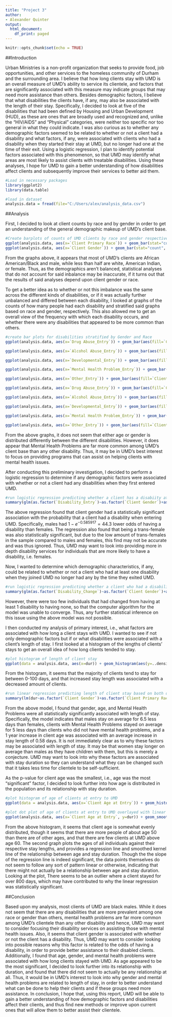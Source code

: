 ```yaml
---
title: "Project 3"
author:
- Alexander Quinter
output:
  html_document:
    df_print: paged
---
```


```r
knitr::opts_chunk$set(echo = TRUE)
```

##Introduction

  Urban Ministries is a non-profit organization that seeks to provide food, job opportunities, and other services to the homeless community of Durham and the surrounding area. I believe that how long clients stay with UMD is an overall measure of UMD's ability to service its clientele, and factors that are significantly associated with this measure may indicate groups that may need more assistance than others. Besides demographic factors, I believe that what disabilities the clients have, if any, may also be associated with the length of their stay. Specifically, I decided to look at five of the disabilities that had been defined by Housing and Urban Development (HUD), as these are ones that are broadly used and recognized and, unlike the "HIV/AIDS" and "Physical" categories, were neither too specific nor too general in what they could indicate. I was also curious as to whether any demographic factors seemed to be related to whether or not a client had a disability and what factors, if any, were associated with clients who had a disability when they started their stay at UMD, but no longer had one at the time of their exit. Using a logistic regression, I plan to identify potential factors associated with this phenomenon, so that UMD may identify what areas are most likely to assist clients with treatable disabilities. Using these analyses, I hope for UMD to gain a better understanding of how disabilities affect clients and subsequently improve their services to better aid them.


```r
#Load in necessary packages
library(ggplot2)
library(data.table)
```

```r
#load in dataset
analysis.data = fread(file="C:/Users/alex/analysis_data.csv")
```

##Analysis

First, I decided to look at client counts by race and by gender in order to get an understanding of the general demographic makeup of UMD's client base.

```r
#Create barplots of counts of UMD clients by race and gender respectively
ggplot(analysis.data, aes(x=`Client Primary Race`)) + geom_bar(stat="count", fill = "forestgreen") + theme_minimal() + labs(x = "Race", y = "Count") + ggtitle("Client Count by Race") + theme(axis.text.x =  element_text(angle = 90), plot.title = element_text(hjust=0.5))
ggplot(analysis.data, aes(x=`Client Gender`)) + geom_bar(stat="count", fill = "yellow3") + theme_minimal() + labs(x = "Gender", y = "Count") + ggtitle("Client Count by Gender") + theme(axis.text.x =  element_text(angle = 90), plot.title = element_text(hjust=0.5))
```

From the graphs above, it appears that most of UMD's clients are African American/Black and male, while less than half are white, American Indian, or female. Thus, as the demographics aren't balanced, statistical analyses that do not account for said inbalance may be inaccurate, if it turns out that the results of said analyses depend upon client gender or race.

To get a better idea as to whether or not this imbalance was the same across the different kinds of disabilities, or if it was actually further unbalanced and differed between each disability, I looked at graphs of the counts of how many people had each disability and stratified said graphs based on race and gender, respectively. This also allowed me to get an overall view of the frequency with which each disability occurs, and whether there were any disabilities that appeared to be more common than others.

```r
#create bar plots for disabilities stratified by Gender and Race
ggplot(analysis.data, aes(x=`Drug Abuse_Entry`)) + geom_bar(aes(fill=`Client Primary Race`),stat = "count") + labs(x="Classification", y="Number of Clients", fill = "Race") + ggtitle("Disability at Entry: Drug Abuse") + theme_minimal()

ggplot(analysis.data, aes(x=`Alcohol Abuse_Entry`)) + geom_bar(aes(fill=`Client Primary Race`),stat = "count") + labs(x="Classification", y="Number of Clients", fill = "Race") + ggtitle("Disability at Entry: Alcohol Abuse") + theme_minimal()

ggplot(analysis.data, aes(x=`Developmental_Entry`)) + geom_bar(aes(fill=`Client Primary Race`),stat = "count") + labs(x="Classification", y="Number of Clients", fill = "Race") + ggtitle("Disability at Entry: Developmental") + theme_minimal()

ggplot(analysis.data, aes(x=`Mental Health Problem_Entry`)) + geom_bar(aes(fill=`Client Primary Race`),stat = "count") + labs(x="Classification", y="Number of Clients", fill = "Race") + ggtitle("Disability at Entry: Mental Health Problem") + theme_minimal()

ggplot(analysis.data, aes(x=`Other_Entry`)) + geom_bar(aes(fill=`Client Primary Race`),stat = "count") + labs(x="Classification", y="Number of Clients", fill = "Race") + ggtitle("Disability at Entry: Other") + theme_minimal()

ggplot(analysis.data, aes(x=`Drug Abuse_Entry`)) + geom_bar(aes(fill=`Client Gender`),stat = "count") + labs(x="Classification", y="Number of Clients", fill = "Gender") + ggtitle("Disability at Entry: Drug Abuse") + theme_minimal()

ggplot(analysis.data, aes(x=`Alcohol Abuse_Entry`)) + geom_bar(aes(fill=`Client Gender`),stat = "count") + labs(x="Classification", y="Number of Clients", fill="Gender") + ggtitle("Disability at Entry: Alcohol Abuse") + theme_minimal()

ggplot(analysis.data, aes(x=`Developmental_Entry`)) + geom_bar(aes(fill=`Client Gender`),stat = "count") + labs(x="Classification", y="Number of Clients", fill = "Gender") + ggtitle("Disability at Entry: Developmental") + theme_minimal()

ggplot(analysis.data, aes(x=`Mental Health Problem_Entry`)) + geom_bar(aes(fill=`Client Gender`),stat = "count") + labs(x="Classification", y="Number of Clients", fill = "Gender") + ggtitle("Disability at Entry: Mental Health Problem") + theme_minimal()

ggplot(analysis.data, aes(x=`Other_Entry`)) + geom_bar(aes(fill=`Client Gender`),stat = "count") + labs(x="Classification", y="Number of Clients", fill = "Gender") + ggtitle("Disability at Entry: Other") + theme_minimal()
```

From the above graphs, it does not seem that either age or gender is distributed differently between the different disabilities. However, it does appear that Mental Health Problems are far more common among UMD's client base than any other disability. Thus, it may be in UMD's best interest to focus on providing programs that can assist on helping clients with mental health issues.

After conducting this preliminary investigation, I decided to perform a logistic regression to determine if any demographic factors were associated with whether or not a client had any disabilities when they first entered UMD.

```r
#run logistic regression predicting whether a client has a disabiity at entry based on their demographic factors
summary(glm(as.factor(`Disability_Entry`)~as.factor(`Client Gender`)+as.factor(`Client Primary Race`)+`Client Age at Entry`+as.factor(`Client Ethnicity`)+as.factor(`Client Veteran Status`), data = analysis.data, family = "binomial"))
```

The above regression found that client gender had a statistically significant association with the probability that a client had a disability when entering UMD. Specifically, males had $1-e^{-0.585917} = 44.3%$ lower odds of having a disability than females. The regression also found that being a trans-female was also statistically significant, but due to the low amount of trans-females in the sample compared to males and females, this find may not be accurate and was thus ignored. Thus, UMD may want to look into providing more in depth disability services for individuals that are more likely to have a disability, i.e. females.

Now, I wanted to determine which demographic characteristics, if any, could be related to whether or not a client who had at least one disability when they joined UMD no longer had any by the time they exited UMD.

```r
#run logistic regression predicting whether a client who had a disability at entry no longer had any at the time of their exit based on their demographic factors
summary(glm(as.factor(`Disability_Change`)~as.factor(`Client Gender`)+as.factor(`Client Primary Race`)+`Client Age at Entry`+as.factor(`Client Ethnicity`)+as.factor(`Client Veteran Status`), data = analysis.data, family = "binomial"), control = list(maxit=50))
```

However, there were too few individuals that had changed from having at least 1 disability to having none, so that the computer algorithm for the model was unable to converge. Thus, any further statistical inference on this issue using the above model was not possible.

I then conducted my analysis of primary interest, i.e., what factors are associated with how long a client stays with UMD. I wanted to see if not only demographic factors but if or what disabilities were associated with a client's length of stay. I first looked at a histogram of the lengths of clients' stays to get an overall idea of how long clients tended to stay.

```r
#plot histogram of length of client stay
ggplot(data = analysis.data, aes(x=dur)) + geom_histogram(aes(y=..density..), fill="gold2") + geom_density(color="chartreuse4") + theme_minimal() + labs(x="Duration of Stay (Days)", y="Frequency") + ggtitle("Histogram of Length of Client Stay") + theme(plot.title = element_text(hjust=0.5))
```

From the histogram, it seems that the majority of clients tend to stay for between 0-100 days, and that increased stay length was associated with a decreased amount of clients.

```r
#run linear regression predicting length of client stay based on both demographic factors and disabilities at entry
summary(lm(dur~as.factor(`Client Gender`)+as.factor(`Client Primary Race`)+`Client Age at Entry`+as.factor(`Client Ethnicity`)+as.factor(`Client Veteran Status`) +as.factor(`Alcohol Abuse_Entry`)+as.factor(`Drug Abuse_Entry`)+as.factor(`Developmental_Entry`)+as.factor(`Mental Health Problem_Entry`)+as.factor(`Other_Entry`), data = analysis.data))
```

From the above model, I found that gender, age, and Mental Health Problems were all statistically significantly associated with length of stay. Specifically, the model indicates that males stay on average for 6.5 less days than females, clients with Mental Health Problems stayed on average for 5 less days than clients who did not have mental health problems, and a 1 year increase in client age was associated with an average increase in stay length of 0.58 days. It is not immediately clear as to why these factors may be associated with length of stay. It may be that women stay longer on average than males as they have children with them, but this is merely a conjecture. UMD may want to look into why these factors are associated with stay duration so they can understand what they can be changed such that it takes less time for clientele to be self-sufficient.

As the p-value for client age was the smallest, i.e., age was the most "significant" factor, I decided to look further into how age is distributed in the population and its relationship with stay duration.

```r
#plot histogram of age of clients at entry to UMD
ggplot(data = analysis.data, aes(x=`Client Age at Entry`)) + geom_histogram(aes(y=..density..), fill="darkcyan") + geom_density(color="orangered4") + theme_minimal() + labs(x="Age", y="Frequency") + ggtitle("Histogram of Age of Client at Entry") + theme(plot.title = element_text(hjust=0.5))

#plot dot plot of age of clients at entry to UMD overlayed with linear regression line and smoothed kernel line
ggplot(analysis.data, aes(x=`Client Age at Entry`, y=dur)) + geom_smooth(se=FALSE, color = "steelblue4") + geom_smooth(method = "lm", se=FALSE, color='darkred') + geom_point(shape = 1) + theme_minimal() + labs(x="Age", y="Duration of Client Stay (Days)") + ggtitle("Plot of Length of Client Stay Against Client Age") + theme(plot.title = element_text(hjust=0.5))
```

From the above histogram, it seems that client age is somewhat evenly distributed, though it seems that there are more people of about age 50 than there are of other ages, and that there are few clients at UMD above age 60. The second graph plots the ages of all individuals against their respective stay lengths, and provides a regression line and smoothed kernel line of the relationship between age and stay duration. Though the the slope of the regression line is indeed significant, the data points themselves do not seem to follow any sort of pattern linear or otherwise, indicating that there might not actually be a relationship between age and stay duration. Looking at the plot, There seems to be an outlier where a client stayed for over 800 days, which may have contributed to why the linear regression was statistically significant.

##Conclusion

Based upon my analysis, most clients of UMD are black males. While it does not seem that there are any disabilities that are more prevalent among one race or gender than others, mental health problems are far more common among UMD's clientele than any other disability and hence, UMD may want to consider focusing their disability services on assisting those with mental health issues. Also, it seems that client gender is associated with whether or not the client has a disability. Thus, UMD may want to consider looking into possible reasons why this factor is related to the odds of having a disability, in order to provide better assistance to their disabled clients. Additionally, I found that age, gender, and mental health problems were associated with how long clients stayed with UMD. As age appeared to be the most significant, I decided to look further into its relationship with duration, and found that there did not seem to actually be any relationship at all. Thus, it would be in UMD's interest to look into why gender and mental health problems are related to length of stay, in order to better understand what can be done to help their clients and if these groups need more assistance. In conclusion, I hope that, using this report, UMD will be able to gain a better understanding of how demographic factors and disabilities affect their clients, and thus find new methods or improve upon current ones that will allow them to better assist their clientele.


